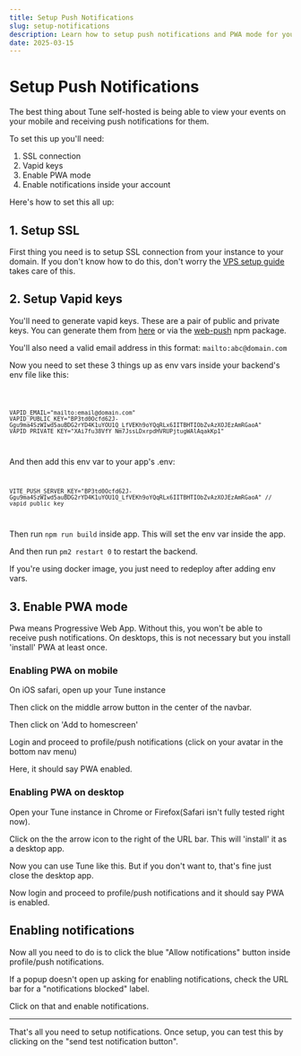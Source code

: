 ```yaml
---
title: Setup Push Notifications
slug: setup-notifications
description: Learn how to setup push notifications and PWA mode for your self-hosted Tune instance
date: 2025-03-15
---
```



# Setup Push Notifications

The best thing about Tune self-hosted is being able to view your events on your mobile and receiving push notifications for them.

To set this up you'll need:

1. SSL connection
2. Vapid keys
3. Enable PWA mode
4. Enable notifications inside your account

Here's how to set this all up:

## 1. Setup SSL

First thing you need is to setup SSL connection from your instance to your domain. If you don't know how to do this, don't worry the [VPS setup guide](http://localhost:3000/selfhosted/install-on-vps) takes care of this.

## 2. Setup Vapid keys

You'll need to generate vapid keys. These are a pair of public and private keys. You can generate them from [here](https://www.attheminute.com/au/vapid-key-generator) or via the [web-push](https://www.npmjs.com/package/web-push) npm package.

You'll also need a valid email address in this format: `mailto:abc@domain.com`

Now you need to set these 3 things up as env vars inside your backend's env file like this:

<Code lang="bash" client:load>

```
VAPID_EMAIL="mailto:email@domain.com"
VAPID_PUBLIC_KEY="BP3td0Ocfd62J-Ggu9ma4SzWIwd5auBDG2rYD4K1uYOU1Q_LfVEKh9oYQqRLx6IITBHTIObZvAzXOJEzAmRGaoA"
VAPID_PRIVATE_KEY="XAi7fu38VfY_Nm7JssLDxrpdHVRUPjtugWAlAqakKp1"
```
</Code>

And then add this env var to your app's .env:
<Code lang="bash" client:load>
```
VITE_PUSH_SERVER_KEY="BP3td0Ocfd62J-Ggu9ma4SzWIwd5auBDG2rYD4K1uYOU1Q_LfVEKh9oYQqRLx6IITBHTIObZvAzXOJEzAmRGaoA" // vapid public key
```
</Code>

Then run `npm run build` inside app. This will set the env var inside the app.

And then run `pm2 restart 0` to restart the backend.

If you're using docker image, you just need to redeploy after adding env vars.

## 3. Enable PWA mode

Pwa means Progressive Web App. Without this, you won't be able to receive push notifications. On desktops, this is not necessary but you install 'install' PWA at least once.

### Enabling PWA on mobile

On iOS safari, open up your Tune instance

Then click on the middle arrow button in the center of the navbar.

Then click on 'Add to homescreen'

Login and proceed to profile/push notifications (click on your avatar in the bottom nav menu)

Here, it should say PWA enabled.

### Enabling PWA on desktop

Open your Tune instance in Chrome or Firefox(Safari isn't fully tested right now).

Click on the the arrow icon to the right of the URL bar. This will 'install' it as a desktop app.

Now you can use Tune like this. But if you don't want to, that's fine just close the desktop app.

Now login and proceed to profile/push notifications and it should say PWA is enabled.

## Enabling notifications

Now all you need to do is to click the blue "Allow notifications" button inside profile/push notifications.

If a popup doesn't open up asking for enabling notifications, check the URL bar for a "notifications blocked" label.

Click on that and enable notifications. 

---

That's all you need to setup notifications. Once setup, you can test this by clicking on the "send test notification button".